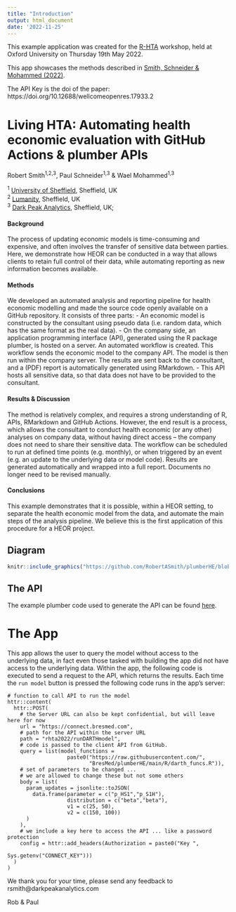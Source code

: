 ```yaml
---
title: "Introduction"
output: html_document
date: '2022-11-25'
---
```


<style type="text/css/image">
.main-container {
  max-width: 100% !important;
  margin: auto;
}
</style>

This example application was created for the <a href="https://r-hta.org/" target="_blank">R-HTA</a> workshop, held at Oxford University on Thursday 19th May 2022. 

This app showcases the methods described in [Smith, Schneider & Mohammed (2022)](https://wellcomeopenresearch.org/articles/7-194).

The API Key is the doi of the paper:
https://doi.org/10.12688/wellcomeopenres.17933.2

# **Living HTA: Automating health economic evaluation with GitHub Actions & plumber APIs**

Robert Smith<sup>1,2,3</sup>, Paul Schneider<sup>1,3</sup> & Wael Mohammed<sup>1,3</sup>

<sup>1</sup> <a href="https://www.sheffield.ac.uk/scharr" target="_blank">University of Sheffield</a>, Sheffield, UK  
<sup>2</sup> <a href="https://lumanity.com/" target="_blank">Lumanity</a>, Sheffield, UK   
<sup>3</sup> <a href="https://darkpeakanalytics.com/" target="_blank">Dark Peak Analytics</a>, Sheffield, UK;

#### **Background**

The process of updating economic models is time-consuming and expensive, and often involves the transfer of sensitive data between parties. Here, we demonstrate how HEOR can be conducted in a way that allows clients to retain full control of their data, while automating reporting as new information becomes available.

#### **Methods**

We developed an automated analysis and reporting pipeline for health economic modelling and made the source code openly available on a GitHub repository. It consists of three parts:
 -	An economic model is constructed by the consultant using pseudo data (i.e. random data, which has the same format as the real data).
 -	On the company side, an application programming interface (API), generated using the R package plumber, is hosted on a server. An automated workflow is created. This workflow sends the economic model to the company API. The model is then run within the company server. The results are sent back to the consultant, and a (PDF) report is automatically generated using RMarkdown.
 - This API hosts all sensitive data, so that data does not have to be provided to the consultant.

#### **Results & Discussion**

The method is relatively complex, and requires a strong understanding of R, APIs, RMarkdown and GitHub Actions. However, the end result is a process, which allows the consultant to conduct health economic (or any other) analyses on company data, without having direct access – the company does not need to share their sensitive data. The workflow can be scheduled to run at defined time points (e.g. monthly), or when triggered by an event (e.g. an update to the underlying data or model code). Results are generated automatically and wrapped into a full report. Documents no longer need to be revised manually.

#### **Conclusions**

This example demonstrates that it is possible, within a HEOR setting, to separate the health economic model from the data, and automate the main steps of the analysis pipeline. We believe this is the first application of this procedure for a HEOR project.


## Diagram

```r
knitr::include_graphics("https://github.com/RobertASmith/plumberHE/blob/main/app_files/www/process_diagram2.jpg?raw=true")
```


<!-- ![image](https://github.com/RobertASmith/plumberHE/blob/main/app_files/www/process_diagram2.jpg?raw=true){width=250px} -->

## The API

The example plumber code used to generate the API can be found <a href="https://github.com/RobertASmith/plumberHE/blob/main/darthAPI/plumber.R" target="_blank">here</a>.

# The App
This app allows the user to query the model without access to the underlying data, in fact even those tasked with building the app did not have access to the underlying data. Within the app, the following code is executed to send a request to the API, which returns the results. Each time the `run model` button is pressed the following code runs in the app's server:

```
# function to call API to run the model
httr::content(
  httr::POST(
    # the Server URL can also be kept confidential, but will leave here for now
    url = "https://connect.bresmed.com",
    # path for the API within the server URL
    path = "rhta2022/runDARTHmodel",
    # code is passed to the client API from GitHub.
    query = list(model_functions =
                   paste0("https://raw.githubusercontent.com/",
                          "BresMed/plumberHE/main/R/darth_funcs.R")),
    # set of parameters to be changed ...
    # we are allowed to change these but not some others
    body = list(
      param_updates = jsonlite::toJSON(
        data.frame(parameter = c("p_HS1","p_S1H"),
                   distribution = c("beta","beta"),
                   v1 = c(25, 50),
                   v2 = c(150, 100))
      )
    ),
    # we include a key here to access the API ... like a password protection
    config = httr::add_headers(Authorization = paste0("Key ",
                                                      Sys.getenv("CONNECT_KEY")))
  )
)

```

We thank you for your time, please send any feedback to rsmith@darkpeakanalytics.com

Rob & Paul  
